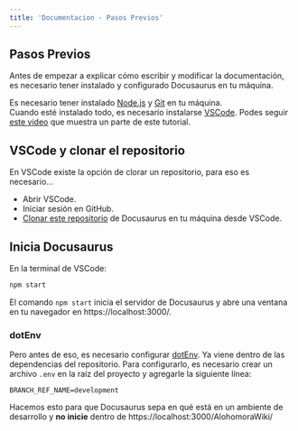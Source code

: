 ```yaml
---
title: 'Documentacion - Pasos Previos'
---
```


## Pasos Previos

Antes de empezar a explicar cómo escribir y modificar la documentación, es necesario tener instalado y configurado Docusaurus en tu máquina.

Es necesario tener instalado [Node.js](https://nodejs.org/en/download/) y [Git](https://git-scm.com/downloads) en tu máquina.\
Cuando esté instalado todo, es necesario instalarse [VSCode](https://code.visualstudio.com/download). Podes seguir [este video](https://www.youtube.com/watch?v=IiQC41HWqcU) 
que muestra un parte de este tutorial.

## VSCode y clonar el repositorio

En VSCode existe la opción de clorar un repositorio, para eso es necesario...
- Abrir VSCode.
- Iniciar sesión en GitHub.
- [Clonar este repositorio](https://github.com/facundogaidano/alohomoraWiki) de Docusaurus en tu máquina desde VSCode.

## Inicia Docusaurus

En la terminal de VSCode:
```bash
npm start
```

El comando `npm start` inicia el servidor de Docusaurus y abre una ventana en tu navegador en https://localhost:3000/.

### dotEnv
Pero antes de eso, es necesario configurar [dotEnv](https://www.npmjs.com/package/dotenv). 
Ya viene dentro de las dependencias del repositorio. Para configurarlo, es necesario crear un archivo `.env` en la raíz del proyecto y agregarle la siguiente línea:
```
BRANCH_REF_NAME=development
```
Hacemos esto para que Docusaurus sepa en qué está en un ambiente de desarrollo y **no inicie** dentro de https://localhost:3000/AlohomoraWiki/